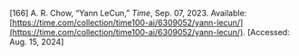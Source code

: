 \[166\]	A. R. Chow, “Yann LeCun,” *Time*, Sep. 07, 2023\. Available: [https://time.com/collection/time100-ai/6309052/yann-lecun/](https://time.com/collection/time100-ai/6309052/yann-lecun/). \[Accessed: Aug. 15, 2024\]